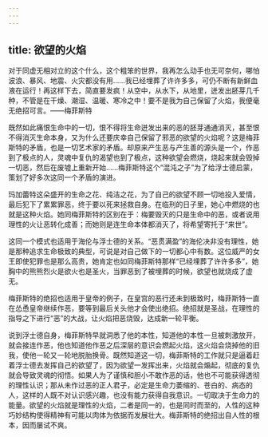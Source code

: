 ```yaml
---
---
---
```

title: 欲望的火焰
---




对于同虚无相对立的这个什么，这个粗笨的世界，我再怎么动手也无可奈何，哪怕波浪、暴风、地震、火灾都没有用……我已经埋葬了许许多多，可仍不断有新鲜血液在运行！再这样下去，简直要发疯！从空中，从水下，从地里，迸发出胚芽几千种，不管是在干燥、潮湿、温暖、寒冷之中！要不是我为自己保留了火焰，我便毫无绝招可言。——梅菲斯特

既然如此痛恨生命中的一切，恨不得将生命迸发出来的恶的胚芽通通消灭，甚至恨不得消灭生命本身，又为什么还要庆幸自己保留了邪恶的欲望的火焰呢？这是梅菲斯特的矛盾，也是一切艺术家的矛盾。却原来产生恶与产生善的源头是一个，作恶到了极点的人，灵魂中复仇的渴望也到了极点，这种欲望会燃烧，烧起来就会毁掉一切恶，然后在废墟上重新开始……梅菲斯特这个“混沌之子”为了给浮士德启蒙，策划了好多次这同一个矛盾的演进。

玛加蕾特这朵盛开的生命之花、纯洁之花，为了自己的欲望不顾一切地投入爱情，最后犯下了累累罪恶，终于要以死来拯救自身。在临刑的日子里，她心中燃烧的也就是这种火焰。她同梅菲斯特的区别在于：梅要毁灭的只是生命中的恶，或者说用理性的火让恶转化成善；而她则是连生命本体都消灭了，将希望寄托于“来世”。

这同一个模式也适用于海伦与浮士德的关系。“恶贯满盈”的海伦决非没有理性，她是那种追求生命极致的典型，可说是对自己做下的一切都心中有数。这位威严的女王即使犯罪也是那么高贵，她肯定也如同梅菲斯特那样“已经埋葬了许许多多”，她胸中的熊熊烈火是欲火也是圣火，当罪恶到了被埋葬的时候，欲望也就烧成了虚无。

梅菲斯特的绝招也适用于皇帝的例子，在皇宫的恶行还未到极致时，梅菲斯特一直在怂恿皇帝继续作恶，要等到最后关头他才会使出绝招。绝招就是圣战，在理性的指导之下进行“恶”的大战，让火焰把恶烧毁，达成新一轮平衡。

说到浮士德自身，梅菲斯特早就洞悉了他的本性，知道他的本性一旦被刺激放开，就会接连作恶，他也知道他作恶之后深层的意识会燃起火焰，这火焰会烧掉他的旧我，使他一轮又一轮地脱胎换骨。既然知道这一切，梅菲斯特的工作就只是逼着赶着浮士德去发挥自己的欲望了，因为欲望一发挥出来，火焰就会煽起，彻底的复仇就会导致灵魂的彻悟。如果人为了谨慎和胆小不敢作恶的话，他也不可能获得透彻的理性认识；那从未作过恶的正人君子，必定是生命力萎缩的、苍白的、病态的人，这样的人既不对认识感兴趣，也没有能力获得自我意识。一切取决于生命力的能量。欲望的火焰就是理性的火焰，二者是同一的，也是同时而至的，人性的这种巧妙结构使得精神有可能以肉体为依据而发展壮大。梅菲斯特的绝招出自人性的根本，因而屡试不爽。